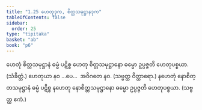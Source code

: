 ```yaml
---
title: "1.25 ဟေတုဒုက, စိတ္တသမုဋ္ဌာနဒုက"
tableOfContents: false
sidebar:
  order: 25
type: "tipitaka"
basket: "ab"
book: "p6"
---
```



<DynamicBreadcrumb />

<Division number="49" book="p6" e="ch" v="39" p="51">

<Paragraph number="143" book="p6">
ဟေတုံ စိတ္တသမုဋ္ဌာနံ ဓမ္မံ ပဋိစ္စ ဟေတု စိတ္တသမုဋ္ဌာနော ဓမ္မော ဥပ္ပဇ္ဇတိ ဟေတုပစ္စယာ. (သံခိတ္တံ.)
</Paragraph>

<Paragraph number="144" book="p6">
ဟေတုယာ နဝ …ပေ…  အဝိဂတေ နဝ. (သဗ္ဗတ္ထ ဝိတ္ထာရော.)
</Paragraph>

<Paragraph number="145" book="p6">
နဟေတုံ နောစိတ္တသမုဋ္ဌာနံ ဓမ္မံ ပဋိစ္စ နဟေတု နောစိတ္တသမုဋ္ဌာနော ဓမ္မော ဥပ္ပဇ္ဇတိ ဟေတုပစ္စယာ. (သဗ္ဗတ္ထ ဧကံ.)
</Paragraph>
</Division>